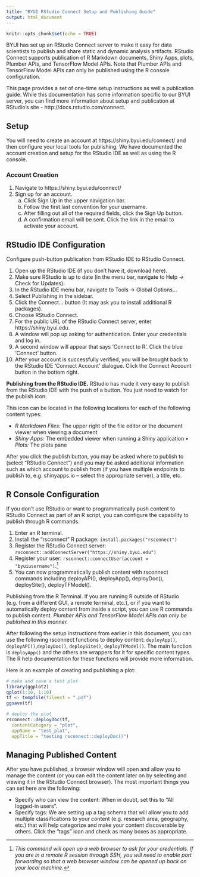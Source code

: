 ```yaml
---
title: "BYUI RStudio Connect Setup and Publishing Guide"
output: html_document
---
```


```r
knitr::opts_chunk$set(echo = TRUE)
```

BYUI has set up an RStudio Connect server to make it easy for data scientists to publish and share static and dynamic analysis artifacts. RStudio Connect supports publication of R Markdown documents, Shiny Apps, plots, Plumber APIs, and TensorFlow Model APIs. Note that Plumber APIs and TensorFlow Model APIs can only be published using the R console configuration.
 
This page provides a set of one-time setup instructions as well a publication guide. While this documentation has some information specific to our BYUI server, you can find more information about setup and publication at RStudio’s site - http://docs.rstudio.com/connect.

## Setup

You will need to create an account at  https://shiny.byui.edu/connect/ and then configure your local tools for publishing.  We have documented the account creation and setup for the RStudio IDE as well as using the R console. 

### Account Creation

1. Navigate to  https://shiny.byui.edu/connect/
2. Sign up for an account.
    a. Click Sign Up in the upper navigation bar.
    b. Follow the first.last convention for your username.
    c. After filling out all of the required fields, click the Sign Up button.
    d. A confirmation email will be sent. Click the link in the email to activate your account.

## RStudio IDE Configuration

Configure push-button publication from RStudio IDE to RStudio Connect.

1. Open up the RStudio IDE (if you don’t have it, download here).
2. Make sure RStudio is up to date (in the menu bar, navigate to Help -> Check for Updates).
3. In the RStudio IDE menu bar, navigate to Tools -> Global Options…
4. Select Publishing in the sidebar.
5. Click the Connect… button (It may ask you to install additional R packages).
6. Choose RStudio Connect.
7. For the public URL of the RStudio Connect server, enter https://shiny.byui.edu.
8. A window will pop up asking for authentication. Enter your credentials and log in.
9. A second window will appear that says ‘Connect to R’.  Click the blue ‘Connect’ button.
10. After your account is successfully verified, you will be brought back to the RStudio IDE ‘Connect Account’ dialogue. Click the Connect Account button in the bottom right.

**Publishing from the RStudio IDE.**  RStudio has made it very easy to publish from the RStudio IDE with the push of a button. You just need to watch for the publish icon:
 
This icon can be located in the following locations for each of the following content types:

- *R Markdown Files:* The upper right of the file editor or the document viewer when viewing a document
- *Shiny Apps:* The embedded viewer when running a Shiny application
• *Plots:* The plots pane

After you click the publish button, you may be asked where to publish to (select “RStudio Connect”) and you may be asked additional information such as which account to publish from (if you have multiple endpoints to publish to, e.g. shinyapps.io – select the appropriate server), a title, etc.

## R Console Configuration

If you don’t use RStudio or want to programmatically push content to RStudio Connect as part of an R script, you can configure the capability to publish through R commands.

1. Enter an R terminal.
2. Install the “rsconnect” R package: `install.packages("rsconnect")`
3. Register the RStudio Connect server: `rsconnect::addConnectServer("https://shiny.byui.edu")`
4. Register your user: `rsconnect::connectUser(account = "byuiusername")`.[^1]
5. You can now programmatically publish content with rsconnect commands including deployAPI(), deployApp(), deployDoc(), deploySite(), deployTFModel().


Publishing from the R Terminal. If you are running R outside of RStudio (e.g. from a different GUI, a remote terminal, etc.), or if you want to automatically deploy content from inside a script, you can use R commands to publish content. *Plumber APIs and TensorFlow Model APIs can only be published in this manner.*

After following the setup instructions from earlier in this document, you can use the following rsconnect functions to deploy content: `deployApp()`, `deployAPI()`,`deployDoc()`, `deploySite()`, `deployTFModel()`. The main function is `deployApp()` and the others are wrappers for it for specific content types. The R help documentation for these functions will provide more information.


Here is an example of creating and publishing a plot:

```r
# make and save a test plot
library(ggplot2)
qplot(1:10, 1:10)
tf <- tempfile(fileext = ".pdf")
ggsave(tf)

# deploy the plot
rsconnect::deployDoc(tf,
  contentCategory = "plot",
  appName = "test_plot",
  appTitle = "testing rsconnect::deployDoc()")


```


## Managing Published Content

After you have published, a browser window will open and allow you to manage the content (or you can edit the content later on by selecting and viewing it in the RStudio Connect browser). The most important things you can set here are the following:

- Specify who can view the content: When in doubt, set this to “All logged-in users”.
- Specify tags: We are setting up a tag schema that will allow you to add multiple classifications to your content (e.g. research area, geography, etc.) that will help categorize and make your content discoverable by others. Click the “tags” icon and check as many boxes as appropriate.

[^1]:  *This command will open up a web browser to ask for your credentials. If you are in a remote R session through SSH, you will need to enable port forwarding so that a web browser window can be opened up back on your local machine.*